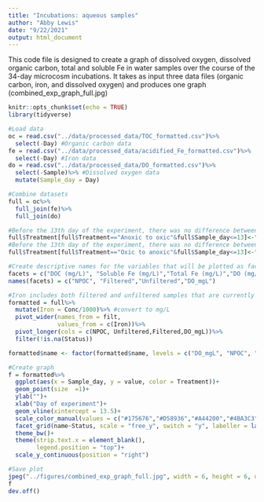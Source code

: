 ```yaml
---
title: "Incubations: aqueous samples"
author: "Abby Lewis"
date: "9/22/2021"
output: html_document
---
```


This code file is designed to create a graph of dissolved oxygen, dissolved organic carbon, total and soluble Fe in water samples over the course of the 34-day microcosm incubations. It takes as input three data files (organic carbon, iron, and dissolved oxygen) and produces one graph (combined_exp_graph_full.jpg)

```r
knitr::opts_chunk$set(echo = TRUE)
library(tidyverse)

#Load data
oc = read.csv("../data/processed_data/TOC_formatted.csv")%>%
  select(-Day) #Organic carbon data
fe = read.csv("../data/processed_data/acidified_Fe_formatted.csv")%>%
  select(-Day) #Iron data 
do = read.csv("../data/processed_data/DO_formatted.csv")%>%
  select(-Sample)%>% #Dissolved oxygen data
  mutate(Sample_day = Day)

#Combine datasets
full = oc%>%
  full_join(fe)%>%
  full_join(do)

#Before the 13th day of the experiment, there was no difference between the anoxic to oxic microcosms and the anoxic microcosms
full$Treatment[full$Treatment=="Anoxic to oxic"&full$Sample_day<=13]<-"Anoxic"
#Before the 13th day of the experiment, there was no difference between the oxic to anoxic microcosms and the oxic microcosms
full$Treatment[full$Treatment=="Oxic to anoxic"&full$Sample_day<=13]<-"Oxic"

#Create descriptive names for the variables that will be plotted as facets
facets = c("DOC (mg/L)", "Soluble Fe (mg/L)","Total Fe (mg/L)","DO (mg/L)")
names(facets) = c("NPOC", "Filtered","Unfiltered","DO_mgL")

#Iron includes both filtered and unfiltered samples that are currently grouped in one column (Conc). The code below separates these samples into two columns for plotting
formatted = full%>%
  mutate(Iron = Conc/1000)%>% #convert to mg/L
  pivot_wider(names_from = filt,
              values_from = c(Iron))%>%
  pivot_longer(cols = c(NPOC, Unfiltered,Filtered,DO_mgL))%>%
  filter(!is.na(Status))

formatted$name <- factor(formatted$name, levels = c("DO_mgL", "NPOC", "Unfiltered", "Filtered")) #Order the variables how we would like them to be plotted

#Create graph
f = formatted%>%
  ggplot(aes(x = Sample_day, y = value, color = Treatment))+
  geom_point(size  =1)+
  ylab("")+
  xlab("Day of experiment")+
  geom_vline(xintercept = 13.5)+
  scale_color_manual(values = c("#175676","#D58936","#A44200","#4BA3C3")) +
  facet_grid(name~Status, scale = "free_y", switch = "y", labeller = labeller(name = facets))+
  theme_bw()+
  theme(strip.text.x = element_blank(),
        legend.position = "top")+
  scale_y_continuous(position = "right")

#Save plot
jpeg("../figures/combined_exp_graph_full.jpg", width = 6, height = 6, units = "in",res = 300)
f
dev.off()
```

